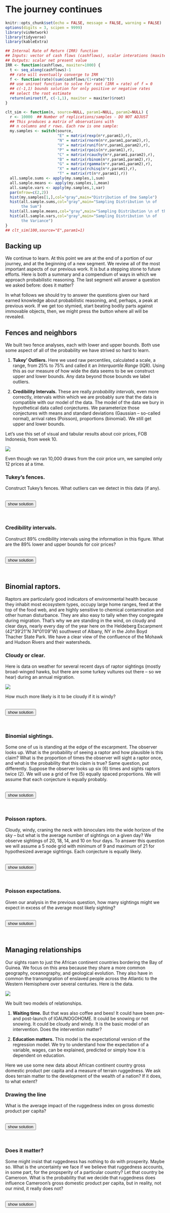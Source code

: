 # The journey continues

<script>
function showText(y) {
    var x = document.getElementById(y);
    if (x.style.display === "none") {
        x.style.display = "block";
    } else {
        x.style.display = "none";
    }
}
</script>

```{r include=FALSE}
knitr::opts_chunk$set(echo = FALSE, message = FALSE, warning = FALSE)
options(digits = 3, scipen = 9999)
library(visNetwork)
library(tidyverse)
library(kableExtra)

## Internal Rate of Return (IRR) function
## Inputs: vector of cash flows (cashflows), scalar interations (maxiter)
## Outputs: scalar net present value
IRR <- function(cashflows, maxiter=1000) {
  t <- seq_along(cashflows)-1
  ## rate will eventually converge to IRR
  f <- function(rate)(sum(cashflows/(1+rate)^t))
  ## use uniroot function to solve for root (IRR = rate) of f = 0
  ## c(-1,1) bounds solution for only positive or negative rates
  ## select the root estimate
  return(uniroot(f, c(-1,1), maxiter = maxiter)$root)
}

clt_sim <- function(n, source=NULL, param1=NULL, param2=NULL) {
  r <- 10000  ## Number of replications/samples - DO NOT ADJUST
  ## This produces a matrix of observations with  
  ## n columns and r rows. Each row is one sample:
  my.samples <- switch(source,
                       "E" = matrix(rexp(n*r,param1),r),
                       "N" = matrix(rnorm(n*r,param1,param2),r),
                       "U" = matrix(runif(n*r,param1,param2),r),
                       "P" = matrix(rpois(n*r,param1),r),
                       "C" = matrix(rcauchy(n*r,param1,param2),r),
                       "B" = matrix(rbinom(n*r,param1,param2),r),
                       "G" = matrix(rgamma(n*r,param1,param2),r),
                       "X" = matrix(rchisq(n*r,param1),r),
                       "T" = matrix(rt(n*r,param1),r))
  all.sample.sums <- apply(my.samples,1,sum)
  all.sample.means <- apply(my.samples,1,mean)   
  all.sample.vars <- apply(my.samples,1,var) 
  par(mfrow=c(2,2))
  hist(my.samples[1,],col="gray",main="Distribution of One Sample")
  hist(all.sample.sums,col="gray",main="Sampling Distribution \n of
       the Sum")
  hist(all.sample.means,col="gray",main="Sampling Distribution \n of the Mean")
  hist(all.sample.vars,col="gray",main="Sampling Distribution \n of
       the Variance")
}
## clt_sim(100,source="E",param1=1)
```

## Backing up

We continue to learn. At this point we are at the end of a portion of our journey, and at the beginning of a new segment. We review all of the most important aspects of our previous work. It is but a stepping stone to future efforts. Here is both a summary and a compendium of ways in which we approach probabilistic reasoning. The last segment will answer a question we asked before: does it matter?

In what follows we should try to answer the questions given our hard earned knowledge about probabilistic reasoning, and, perhaps, a peak at previous work. If we get too stymied, start beating bodily parts against immovable objects, then, we might press the button where all will be revealed.

## Fences and neighbors

We built two fence analyses, each with lower and upper bounds. Both use some aspect of all of the probability we have strived so hard to learn.

1. **Tukey' Outliers.** Here we used raw percentiles, calculated a scale, a range, from 25\% to 75\% and called it an _Interquartile Range_  (IQR). Using this as our measure of how wide the data seems to be we construct upper and lower bounds. Any data beyond those bounds we label outliers.

2. **Credibility Intervals.** These are really _probability intervals_, even more correctly, intervals within which we are probably sure that the data is compatible with our model of the data. The model of the data we bury in hypothetical data called conjectures. We parameterize those conjectures with means and standard deviations (Gaussian -- so-called normal), arrival rates (Poisson), proportions (binomial). We still get upper and lower bounds.

Let's use this set of visual and tabular results about coir prices, FOB Indonesia, from week 10.

![](images/15/ci-tukey-coir.jpg)

Even though we ran 10,000 draws from the coir price urn, we sampled only 12 prices at a time.

### Tukey's fences.

Construct Tukey's fences. What outliers can we detect in this data (if any).

</br>
<button onclick="showText('tukey')">show solution</button>
<div id="tukey" style="display:none;">
<br>

One heuristic, a rule of thumb (see week 6 for a refresher), for finding outliers uses quartiles of the data: 

- The first quartile $Q1$ is a data point which is $\geq 1/4$ of the data starting from the first data point.

- The second quartile $Q2$ or the median data point which is $\geq 1/2$ of the data. 

- The third quartile $Q3$ is a data point which is $\geq 3/4$ of the data starting from the first data point. 

From the first and third quartile we compute a measure of the scale, or width, of the data called the interquartile range (IQR), $Q3 − Q1$. Tukey’s rule states that outliers are values more than 1.5 times the interquartile range from the quartiles

- either below: $Q1 − 1.5IQR = 311 - 1.5\,(18.17) = 283.75$, 

- or above: $Q3 + 1.5\,IQR = 329.17 + 1.5\,(18.17) =  356.43$.

Thus we have *no outliers** in this range of coir prices $C$.

$$
283.75 \leq C \leq 356.43
$$

We review the data summary and find that the maximum coir price of \$368.17/metric ton is well beyond the upper fence. However, the minimum coir price of \$269.92/metric is well within the range of  the lower fence.  There is at least one Tukey outlier beyond the upper fence. There are no lower fence outliers.

</div>
</br>

### Credibility intervals.

Construct 89\% credibility intervals using the information in this figure. What are the 89\% lower and upper bounds for coir prices?

</br>
<button onclick="showText('credibility')">show solution</button>
<div id="credibility" style="display:none;">
<br>

If the population standard deviation is known, then we can estimate expected billings such that $\mu$ is somewhere between a lower bound $\operatorname{L}$ and an upper bound $\operatorname{U}$. We use material from weeks 10 and 11 to solve for the interval.

$$
\operatorname{L} \leq \mu \leq \operatorname{U}
$$

Our beliefs will be a probabilistic calculation of the lower and upper bounds. Suppose our required level of plausibility is 89\%. We have two tails which  add up to the maximum probability of error, which we will call the $\alpha$ significance level. In turn $alpha$ equals one minus the confidence level, which is $1- \alpha = 0.89$. For the two tail interval, calculate $1 - confidence = \alpha = 1- 0.89 = 0.11$, so that $(1-\alpha) / 2 = 0.11 / 2 = 0.055$ for the amount of alpha in each of the two tails.

We may have a procedure we can follow.

1. We will base lower and upper bounds using the $z$ score. Start with the $z$ score and solve for the population mean $\mu$ and remembering that $z$ can take on plus and minus values:

$$
z = \frac{\overline{X} - \mu}{\sigma / \sqrt{n}}
$$

$$
\mu = \bar X \pm z \sigma / \sqrt{n}
$$

2. If the population standard deviation $\sigma$ is known then our belief about the size of the population mean $\mu$ may be represented by the normal distribution of sample means. Suppose we desire a alpha 95\% consistency of our conjectures with the data about the size of the population mean. Remember that in our experiment the sample size $n = 3$.Then calculate

- The tail has $0.055$ area of probability up to the lower bound, so that we then can say, $\operatorname{L} = \overline{X} - z_{0.055}\sigma / \sqrt{n}$, where $z_{0.055} =$ `NORM.INV(0.055,0,1) = -1.60 (rounded!)`, so that

$$
\overline{X} - z_{0.055}\sigma/\sqrt{n} = 319.96 + (-1.60)(13.93 / \sqrt{12}) = 319.96 - 6.43 = 313.53
$$

- We start with $0.055$ probability in the lower tail and add $0.89$ of the body of the distribution to get the area of probability of $0.945$ by the time we reach the upper bound. We have then $\operatorname{U} = \overline{X} + z_{0.945}\sigma/\sqrt{n}$, where $z_{0.945} =$ `NORM.INV(0.945,0,1) = 1.60`, so that

$$
\overline{X} + z_{0.945}\sigma/\sqrt{n} = = 319.96 + (1.60)(13.93 / \sqrt{12}) = 319.96 + 6.43 = 326.39
$$

Thus we have 94\% consistency that the expected coir price $\mu$ lies in the interval

$$
314 \leq \mu \leq 326
$$

For language and interpretation purposes, literally from day one of our investigations, we can also say that it is 89\% plausible, indeed credible, to believe that the population mean lies in this interval. And that is all we can say with this model and its results.

</div>
</br>

## Binomial raptors.

Raptors are particularly good indicators of environmental health because they inhabit most ecosystem types, occupy large home ranges, feed at the top of the food web, and are highly sensitive to chemical contamination and other human disturbance. They are also easy to tally when they congregate during migration. That's why we are standing in the wind, on cloudy and clear days, nearly every day of the year here on the Heldeberg Escarpment (42°39′21″N 74°01′09″W) southwest of Albany, NY in the John Boyd Thacher State Park. We have a clear view of the confluence of the Mohawk and Hudson Rivers and their watersheds.

### Cloudy or clear.

Here is data on weather for several recent days of raptor sightings (mostly broad-winged hawks, but there are some turkey vultures out there -- so we hear) during an annual migration.

![](images/15/raptor-cloudy-windy.jpg)

How much more likely is it to be cloudy if it is windy?

</br>
<button onclick="showText('cloudy')">show solution</button>
<div id="cloudy" style="display:none;">
<br>

How much more likely? These are the odds. The odds are the ratio ($OR$) of two conditional probabilities.

$$
OR = \frac{\operatorname{Pr}(cloudy \mid windy)}{\operatorname{Pr}(not \,cloudy \mid windy)}
$$

First, let's do some counting.

![](images/15/raptors-count-table.jpg)

With this small data set, we could have just as easily done this by hand. But we do have the COUNTIFS() tool at our disposal. By the way, what is the very first we do in a spreadsheet with data?

The two conditional probabilities are calculated along the one cut of data, $windy = yes$ a logical statement. This data fans across just two conjectures, $cloudy = yes$ and $cloudy = no$. Their ratio is just the odds ratio $OR$ of 3:2. 

The answer is _**when it is windy is is one and a half times as likely to be cloudy than not.**_

</div>
<br>

### Binomial sightings.

Some one of us is standing at the edge of the escarpment. The observer looks up. What is the probability of seeing a raptor and how plausible is this claim? What is the proportion of times the observer will sight a raptor once, and what is the probability that this claim is true? Same question, put differently. Suppose the observer looks up six (6) times and sights raptors twice (2). We will use a grid of five (5) equally spaced proportions. We will assume that each conjecture is equally probably.

</br>
<button onclick="showText('binomial')">show solution</button>
<div id="binomial" style="display:none;">
<br>

This question tests our ability to identify the right model. The event is _look up and sight_, a binary outcome, yes a rapter is sighted, no it is not. Binary events require the use of a binomial model. 

We set up 5 hypotheses about the proportion $p$ of sightings $up$ in this model. For each conjectured proportion $p$ we deduce the probability both of the hypothesis and the binomial event of sighting 2 raptors in 5 tries. The number of tries is independent of the number of hypotheses. We build the following model.

![](images/15/raptors-binomial-sightings.jpg)

According to this approximation, the probability of a single sighting, $p$, is most likely, most compatible with the binomial data of $n=6$, $x=up=2$, of $p=0.25$. 

The probability of seeing this proportion conditional on the binomial data is $\operatorname{Pr}(p=0.25 \mid n=6,\,x=2)= 0.53$.

</div>
<br>

### Poisson raptors.

Cloudy, windy, craning the neck with binoculars into the wide horizon of the sky -- but what is the average number of sightings on a given day? We observe sightings of 20,	18,	14, and	10 on four days. To answer this question we will assume a  5 node grid with minimum of 9 and maximum of 21 for hypothesized average sightings. Each conjecture is equally likely.

</br>
<button onclick="showText('poisson')">show solution</button>
<div id="poisson" style="display:none;">
<br>

Since the number of sightings is integer date, we gravitate to the Poisson observational distribution. We do this remembering that we derived the Poisson from the count, or frequency if we want, of the number of binomial events, thus integers for observations. The probability that we observe a number of sightings $x$ at an average rate $\lambda$, here per day, is with example $x=21$ and $\lambda=18.60$,

$$
\begin{align}
Pr(X = x \mid \lambda) &= e^{-\lambda}\left(\frac{\lambda^x}{x!}\right) \\
&= e^{-18.60}\left(\frac{18.60^{21}}{21!}\right) \\
&= 0.0747
\end{align}
$$

We drop this formula directly into the spreadsheet grid approximation.

![](images/15/raptors-poisson-sightings.jpg)

Given our assumptions and approximating grid, we match the highest level of plausibility of a conjectured $\lambda$ with its mate on the $\lambda$ grid. The answer is in hypothesis number 3 where $\lambda=15$ with probability of $0.59$.

</div>
<br>

### Poisson expectations.

Given our analysis in the previous question, how many sightings might we expect in excess of the average most likely sighting?

</br>
<button onclick="showText('poisson_expect')">show solution</button>
<div id="poisson_expect" style="display:none;">
<br>

We interpret the phrase _in excess of the average most likely sighting_ as all $\lambda$'s such that $\lambda > 15$. We thus have two inclusion outcomes only 18, with probability 0.28, and 21, with probability 0.03. The expected value of these two outcomes must employ normalized probabilities.

![](images/15/raptors-poisson-expect.jpg)

The key to this answer is in column Q where we normalize the contributions of 0.29 and 0.03. Our expectations are nearly the same as the overall average of 18. So, anyone expecting more sightings, and maybe expecting more resources to manage extra sightings, might be disappointed!

</div>
<br>

## Managing relationships

Our sights roam to just the African continent countries bordering the Bay of Guinea. We focus on this area because they share a more common geography, oceanography, and geological evolution. They also have in common the transmigration of enslaved people across the Atlantic to the Western Hemisphere over several centuries. Here is the data.

![](images/15/rugged-data.jpg)

We built two models of relationships.

1. **Waiting time.** But that was also coffee and bees! It could have been pre- and post-launch of IGAUNOGOHOME. It could be snowing or not snowing. It could be cloudy and windy. It is the basic model of an intervention. Does the intervention matter?

2. **Education matters.** This model is the expectational version of the regression model. We try to understand how the expectation of a variable, wages, can be explained, predicted or simply how it is dependent on education.

Here we use some new data about African continent country gross domestic product per capita and a measure of terrain ruggedness. We ask does terrain matter to the development of the wealth of a nation? If it does, to what extent?

### Drawing the line

What is the average impact of the ruggedness index on gross domestic product per capita?

</br>
<button onclick="showText('rugged_beta')">show solution</button>
<div id="rugged_beta" style="display:none;">
<br>

Here is the model with $Y$, the dependent variable gross domestic product per capita, and $X$, the independent variable terrain ruggedness index.

$$
\begin{align}
\operatorname{E}(Y \mid X) &= \alpha + \beta\,X \\
\operatorname{E}(Y \mid X) &= \left(\mu_Y - \mu_X\frac{\rho\,\sigma_X \, \sigma_Y}{\sigma_X^2}\right) + \frac{\rho\,\sigma_X \, \sigma_Y}{\sigma_X^2}\,X \\
\sigma_{Y \mid X} &= \sqrt{1-\rho^2}\, \sigma_Y
\end{align}
$$

If the joint distribution of $X$ and $Y$ is Gaussian (yes, normal), then we can generate $Y \mid X \sim \operatorname{N}( \alpha + \beta X, (1 - \rho_{XY}^2)\sigma_Y^2)$. Now we can infer $Y$ behavior.


![](images/15/rugged-calculatioin.jpg)

There is a strong enough correlation between the average ruggedness and GDP per capita to be be interested in this potential predictor. This scatterplot depicts the work in the expectational computations above.

![](images/15/rugged-plot.jpg)

We also see that the square of correlation, $R^2$, is 0.23. We interpret correlation through $R^2$ as the percentage of variation in $G$ explained, predicted, by a country feature, here, $R$. Accodingly ruggedness probably explains about 23\% of the variation in gross domestic product per capita.

</div>
<br>

### Does it matter?

Some might insist that ruggedness has nothing to do with prosperity. Maybe so. What is the uncertainty we face if we believe that ruggedness accounts, in some part, for the propsperity of a particular country? Let that country be Cameroon. What is the probability that we decide that ruggedness does influence Cameroon's gross domestic product per capita, but in reality, not our mind, it really does not?

</br>
<button onclick="showText('rugged_error')">show solution</button>
<div id="rugged_error" style="display:none;">
<br>

We need to pick out the ruggedeness, gdp per capita coordinates from the data for Cameroon. They are displayed below. A list box helps us choose any country in this data set.

![](images/15/rugged-inference.jpg)

The odds are in favor of a dependence of gdp per capital on the terrain index for Cameroon. Also the uncertainty is smaller, 0.4028, if we choose  $H_2:\, \beta \neq 0$, than if we choose to ignore ruggedness as an influential feature $H_1:\, \beta = 0$, with higher uncertainty, 0.5971.

</div>
<br>







